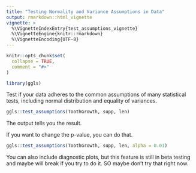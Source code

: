 ```yaml
---
title: "Testing Normality and Variance Assumptions in Data"
output: rmarkdown::html_vignette
vignette: >
  %\VignetteIndexEntry{test_assumptions_vignette}
  %\VignetteEngine{knitr::rmarkdown}
  %\VignetteEncoding{UTF-8}
---
```


```r
knitr::opts_chunk$set(
  collapse = TRUE,
  comment = "#>"
)
```

```r
library(ggls)
```

Test if your data adheres to the common assumptions of many statistical tests, including normal distribution and equality of variances.

```r
ggls::test_assumptions(ToothGrowth, supp, len)
```

The output tells you the result.

If you want to change the p-value, you can do that.

```r
ggls::test_assumptions(ToothGrowth, supp, len, alpha = 0.01)
```

You can also include diagnostic plots, but this feature is still in beta testing and maybe will break if you try to do it. SO maybe don't try that right now.
